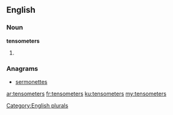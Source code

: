 ==English==

===Noun===
'''tensometers'''

# {{plural of|[[tensometer]]}}

===Anagrams===
* [[sermonettes#English|sermonettes]]

[[Category:English plurals]]

[[ar:tensometers]]
[[fr:tensometers]]
[[ku:tensometers]]
[[my:tensometers]]